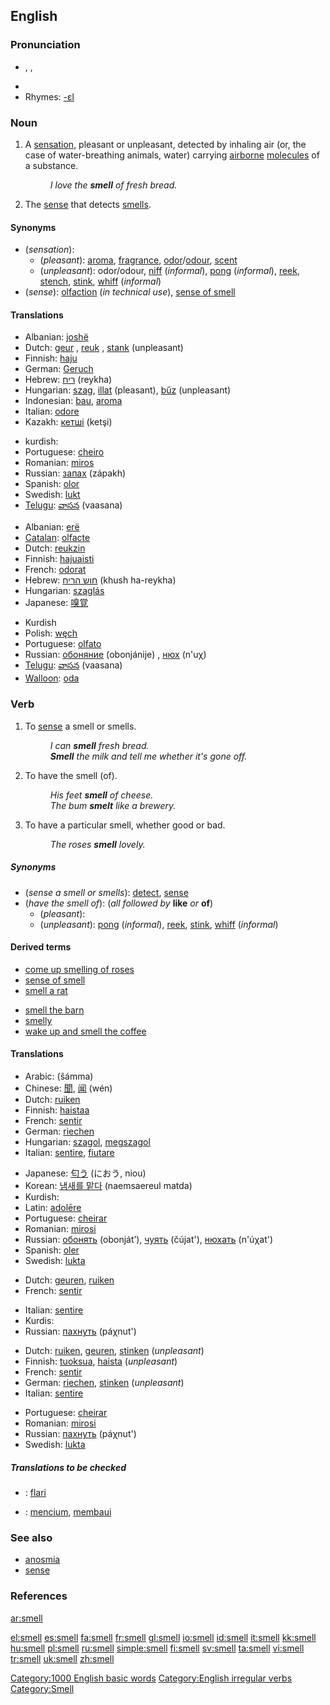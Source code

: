 ==English==

===Pronunciation===
*{{AHD|smĕl}}, {{IPA|/smɛl/}}, {{SAMPA|/smEl/}}
*{{audio|en-us-smell.ogg|Audio (US)}}
*Rhymes: [[Rhymes:English:-ɛl|-ɛl]]

===Noun===
{{en-noun|s|-}}

# A [[sensation]], pleasant or unpleasant, detected by inhaling air (or, the case of water-breathing animals, water) carrying [[airborne]] [[molecule]]s of a substance.
#: ''I love the '''smell''' of fresh bread.''
# {{physiology}} The [[sense]] that detects [[smell]]s.

====Synonyms====
*(''sensation''):
**(''pleasant''): [[aroma]], [[fragrance]], [[odor]]/[[odour]], [[scent]]
**(''unpleasant''): odor/odour, [[niff]] (''informal''), [[pong]] (''informal''), [[reek]], [[stench]], [[stink]], [[whiff]] (''informal'')
*(''sense''): [[olfaction]] (''in technical use''), [[sense of smell]]

====Translations====
{{trans-top|sensation}}
*Albanian: [[joshë]]
*Dutch: [[geur]] {{m}}, [[reuk]] {{m}}, [[stank]] {{m}} (unpleasant)
*Finnish: [[haju]]
*German: [[Geruch]] {{m}}
*Hebrew: [[ריח]] (reykha) {{m}}
*Hungarian: [[szag]], [[illat]] (pleasant), [[bűz]] (unpleasant)
*Indonesian: [[bau]], [[aroma]]
*Italian: [[odore#Italian|odore]]
*Kazakh: [[кетшi]] (ketşi)
{{trans-mid}}
*kurdish: {{KUchar|[[بۆن]]}}
*Portuguese: [[cheiro]] {{m}}
*Romanian: [[miros]] {{n}}
*Russian: [[запах]] (zápakh) {{m}}
*Spanish: [[olor]] {{m}}
*Swedish: [[lukt]] {{c}}
*[[Telugu]]: [[వాసన]] (vaasana)
{{trans-bottom}}

{{trans-top|sense}}
*Albanian: [[erë]]
*[[Catalan]]: [[olfacte]]
*Dutch: [[reukzin]] {{m}}
*Finnish: [[hajuaisti]]
*French: [[odorat]] {{m}}
*Hebrew: [[חוש הריח]] (khush ha-reykha) {{m}}
*Hungarian: [[szaglás]]
*Japanese: [[嗅覚]]
{{trans-mid}}
*Kurdish {{KUchar|[[بۆن]]}}
*Polish: [[węch]]
*Portuguese: [[olfato]] {{m}}
*Russian: [[обоняние]] (obonjánije) {{n}}, [[нюх]] (n'uχ)
*[[Telugu]]: [[వాసన]] (vaasana)
*[[Walloon]]: [[oda#Walloon|oda]]
{{trans-bottom}}

===Verb===
{{en-verb|smells|smelling|'''[[smelled]]''' ''or'' '''[[smelt]]'''}}

# {{transitive}} To [[sense]] a smell or smells.
#: ''I can '''smell''' fresh bread.''
#: '''''Smell''' the milk and tell me whether it's gone off.''
# {{context|transitive|followed by '''like''' ''or'' '''of'''}} To have the smell (of).
#: ''His feet '''smell''' of cheese.''
#: ''The bum '''smelt''' like a brewery.'' <!-- Is 'smelt' only used negatively?-->
# {{intransitive}} To have a particular smell, whether good or bad.
#: ''The roses '''smell''' lovely.''

=====Synonyms=====
*(''sense a smell or smells''): [[detect]], [[sense]]
*(''have the smell of''): (''all followed by'' '''like''' ''or'' '''of''')
**(''pleasant''):
**(''unpleasant''): [[pong]] (''informal''), [[reek]], [[stink]], [[whiff]] (''informal'')

====Derived terms====
{{top2}}
*[[come up smelling of roses]]
*[[sense of smell]]
*[[smell a rat]]
{{mid2}}
*[[smell the barn]]
*[[smelly]]
*[[wake up and smell the coffee]]
{{bottom2}}

====Translations====
{{trans-top|sense a smell or smells}}
*Arabic: {{ARchar|[[شم]]}} (šámma)
*Chinese: [[聞]], [[闻]] (wén)
*Dutch: [[ruiken]]
*Finnish: [[haistaa]]
*French: [[sentir]]
*German: [[riechen]]
*Hungarian: [[szagol]], [[megszagol]]
*Italian: [[sentire]], [[fiutare]]
{{trans-mid}}
*Japanese: [[匂う]] (におう, niou)
*Korean: [[냄새를 맡다]] (naemsaereul matda)
*Kurdish: {{KUchar|[[بۆنکردن]]}}
*Latin: [[adolēre]]
*Portuguese: [[cheirar]]
*Romanian: [[mirosi]]
*Russian: [[обонять]] (obonját’), [[чуять]] (čújat'), [[нюхать]] (n'úχat')
*Spanish: [[oler]]
*Swedish: [[lukta]]
{{trans-bottom}}

{{trans-top|have the smell of}}
*Dutch: [[geuren]], [[ruiken]]
*French: [[sentir]]
{{trans-mid}}
*Italian: [[sentire]]
*Kurdis: {{KUchar|[[بۆن]]}}
*Russian: [[пахнуть]] (páχnut')
{{trans-bottom}}

{{trans-top|have a particular smell}}
*Dutch: [[ruiken]], [[geuren]], [[stinken]] (''unpleasant'')
*Finnish: [[tuoksua]], [[haista]] (''unpleasant'')
*French: [[sentir]]
*German: [[riechen]], [[stinken]] (''unpleasant'')
*Italian: [[sentire]]
{{trans-mid}}
*Portuguese: [[cheirar]]
*Romanian: [[mirosi]]
*Russian: [[пахнуть]] (páχnut')
*Swedish: [[lukta]]
{{trans-bottom}}

=====Translations to be checked=====
{{checktrans}}
*{{ttbc|Esperanto}}: [[flari]]
*{{ttbc|Indonesian}}: [[cium|mencium]], [[bau|membaui]]

===See also===
*[[anosmia]]
*[[sense]]

===References===
{{R:Century 1911}}
{{R:Webster 1913}}

[[Category:1000 English basic words]]
[[Category:English irregular verbs]]
[[Category:Smell]]

[[ar:smell]]

[[el:smell]]
[[es:smell]]
[[fa:smell]]
[[fr:smell]]
[[gl:smell]]
[[io:smell]]
[[id:smell]]
[[it:smell]]
[[kk:smell]]
[[hu:smell]]
[[pl:smell]]
[[ru:smell]]
[[simple:smell]]
[[fi:smell]]
[[sv:smell]]
[[ta:smell]]
[[vi:smell]]
[[tr:smell]]
[[uk:smell]]
[[zh:smell]]